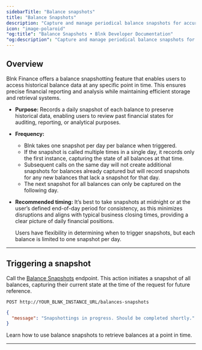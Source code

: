 ```yaml
---
sidebarTitle: "Balance snapshots"
title: "Balance Snapshots"
description: "Capture and manage periodical balance snapshots for accurate financial reporting."
icon: "image-polaroid"
"og:title": "Balance Snapshots • Blnk Developer Documentation"
"og:description": "Capture and manage periodical balance snapshots for accurate financial reporting."
---
```



## Overview

Blnk Finance offers a balance snapshotting feature that enables users to access historical balance data at any specific point in time. This ensures precise financial reporting and analysis while maintaining efficient storage and retrieval systems.

* **Purpose:** Records a daily snapshot of each balance to preserve historical data, enabling users to review past financial states for auditing, reporting, or analytical purposes.

* **Frequency:** 
    * Blnk takes one snapshot per day per balance when triggered. 
    * If the snapshot is called multiple times in a single day, it records only the first instance, capturing the state of all balances at that time.
    * Subsequent calls on the same day will not create additional snapshots for balances already captured but will record snapshots for any new balances that lack a snapshot for that day.
    * The next snapshot for all balances can only be captured on the following day.

* **Recommended timing:** It’s best to take snapshots at midnight or at the user’s defined end-of-day period for consistency, as this minimizes disruptions and aligns with typical business closing times, providing a clear picture of daily financial positions.

    <Note>Users have flexibility in determining when to trigger snapshots, but each balance is limited to one snapshot per day.</Note>

---

## Triggering a snapshot

Call the [Balance Snapshots](/reference/balances-snapshots) endpoint. This action initiates a snapshot of all balances, capturing their current state at the time of the request for future reference.

```
POST http://YOUR_BLNK_INSTANCE_URL/balances-snapshots
```
``` json Response
{
  "message": "Snapshottings in progress. Should be completed shortly."
}
```

<Card title="Historical balances" iconType="duotone" icon="clock" href="/balances/historical-balances">
  Learn how to use balance snapshots to retrieve balances at a point in time.
</Card>

---

<NeedHelp />